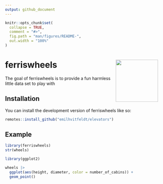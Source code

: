 ```yaml
---
output: github_document
---
```


<!-- README.md is generated from README.Rmd. Please edit that file -->

```r
knitr::opts_chunk$set(
  collapse = TRUE,
  comment = "#>",
  fig.path = "man/figures/README-",
  out.width = "100%"
)
```

# ferriswheels <img src="man/figures/logo.gif" align="right" height="139" />

<!-- badges: start -->
<!-- badges: end -->

The goal of ferriswheels is to provide a fun harmless little data set to play with

## Installation

You can install the development version of ferriswheels like so:

``` r
remotes::install_github("emilhvitfeldt/elevators")
```

## Example

```r
library(ferriswheels)
str(wheels)
```
```r
library(ggplot2)

wheels |>
  ggplot(aes(height, diameter, color = number_of_cabins)) +
  geom_point()
```

